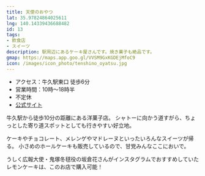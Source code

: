 ```yaml
---
title: 天使のおやつ
lat: 35.97824864025611
lng: 140.14339436688482
id: 13
tags:
- 飲食店
- スイーツ
description: 駅周辺にあるケーキ屋さんです。焼き菓子も絶品です。
gmap: https://maps.app.goo.gl/VVSM9GxKGDEjMfoC9
icon: /images/icon_photo/tenshino_oyatsu.jpg
---
```


<LinkedImage
  src="/images/photos/tenshino_oyatsu-sign.jpg"
  href="/photo_pages/tenshino_oyatsu-sign"
/>

- アクセス：牛久駅東口 徒歩6分
- 営業時間：10時～18時半
- 不定休
- [公式サイト](https://tenshino-oyatsu.com/)

牛久駅から徒歩10分の距離にある洋菓子店。
シャトーに向かう道すがら、ちょっとした寄り道スポットとしても行きやすい好立地。

ケーキやチョコレート、メレンゲやマドレーヌといったいろんなスイーツが帰る。
小さめのホールケーキも販売しているので、甘党みんなここにおいで。

うしく広報大使・鬼塚冬毬役の坂倉花さんがインスタグラムでおすすめしていたレモンケーキは、このお店で購入可能！

<LinkedImage
  src="/images/photos/tenshino_oyatsu-madeleine.jpg"
  href="/photo_pages/tenshino_oyatsu-madeleine"
/>


